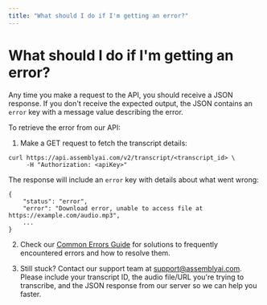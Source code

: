 ```yaml
---
title: "What should I do if I'm getting an error?"
---
```


# What should I do if I'm getting an error?

Any time you make a request to the API, you should receive a JSON response. If you don't receive the expected output, the JSON contains an `error` key with a message value describing the error.

To retrieve the error from our API:

1. Make a GET request to fetch the transcript details:

```plaintext
curl https://api.assemblyai.com/v2/transcript/<transcript_id> \
     -H "Authorization: <apiKey>"
```

The response will include an `error` key with details about what went wrong:

```plaintext
{
    "status": "error",
    "error": "Download error, unable to access file at https://example.com/audio.mp3",
    ...
}
```

2. Check our [Common Errors Guide](https://github.com/AssemblyAI/cookbook/blob/master/core-transcription/common_errors_and_solutions.md) for solutions to frequently encountered errors and how to resolve them.

3. Still stuck? Contact our support team at [support@assemblyai.com](mailto:support@assemblyai.com). Please include your transcript ID, the audio file/URL you're trying to transcribe, and the JSON response from our server so we can help you faster.